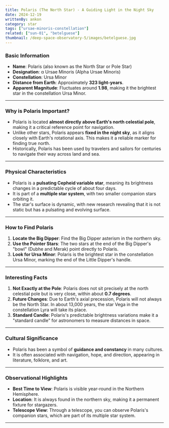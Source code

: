 ```yaml
---
title: Polaris (The North Star) - A Guiding Light in the Night Sky
date: 2024-12-19
writtenBy: ankon
category: star
tags: ["ursae-minoris-constellation"]
related: ["sun-01", "betelguese"]
thumbnail: /deep-space-observatory-5/images/betelguese.jpg
---
```


<Highlight title="Polaris (The North Star)" subtitle="A Guiding Light in the Night Sky" />

### **Basic Information**
- **Name**: Polaris (also known as the North Star or Pole Star)
- **Designation**: α Ursae Minoris (Alpha Ursae Minoris)
- **Constellation**: Ursa Minor
- **Distance from Earth**: Approximately **323 light-years**.
- **Apparent Magnitude**: Fluctuates around **1.98**, making it the brightest star in the constellation Ursa Minor.

---

### **Why is Polaris Important?**
- Polaris is located **almost directly above Earth's north celestial pole**, making it a critical reference point for navigation.
- Unlike other stars, Polaris appears **fixed in the night sky**, as it aligns closely with Earth's rotational axis. This makes it a reliable marker for finding true north.
- Historically, Polaris has been used by travelers and sailors for centuries to navigate their way across land and sea.

---

### **Physical Characteristics**
- Polaris is a **pulsating Cepheid variable star**, meaning its brightness changes in a predictable cycle of about four days.
- It is part of a **multiple star system**, with two smaller companion stars orbiting it.
- The star's surface is dynamic, with new research revealing that it is not static but has a pulsating and evolving surface.

---

### **How to Find Polaris**
1. **Locate the Big Dipper**: Find the Big Dipper asterism in the northern sky.
2. **Use the Pointer Stars**: The two stars at the end of the Big Dipper's "bowl" (Dubhe and Merak) point directly to Polaris.
3. **Look for Ursa Minor**: Polaris is the brightest star in the constellation Ursa Minor, marking the end of the Little Dipper's handle.

---

### **Interesting Facts**
1. **Not Exactly at the Pole**: Polaris does not sit precisely at the north celestial pole but is very close, within about **0.7 degrees**.
2. **Future Changes**: Due to Earth's axial precession, Polaris will not always be the North Star. In about 13,000 years, the star Vega in the constellation Lyra will take its place.
3. **Standard Candle**: Polaris's predictable brightness variations make it a "standard candle" for astronomers to measure distances in space.

---

### **Cultural Significance**
- Polaris has been a symbol of **guidance and constancy** in many cultures.
- It is often associated with navigation, hope, and direction, appearing in literature, folklore, and art.

---

### **Observational Highlights**
- **Best Time to View**: Polaris is visible year-round in the Northern Hemisphere.
- **Location**: It is always found in the northern sky, making it a permanent fixture for stargazers.
- **Telescope View**: Through a telescope, you can observe Polaris's companion stars, which are part of its multiple star system.

---
